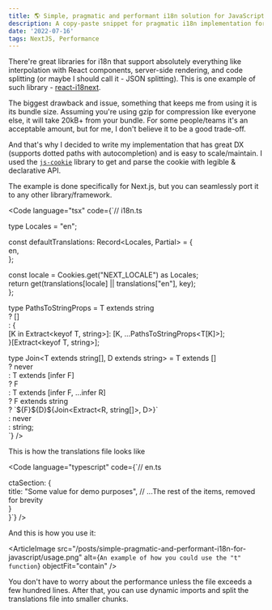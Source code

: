 ```yaml
---
title: 🌎 Simple, pragmatic and performant i18n solution for JavaScript applications
description: A copy-paste snippet for pragmatic i18n implementation for any modern JavaScript application. Supports dotted paths & TypeScript.
date: '2022-07-16'
tags: NextJS, Performance
---
```


There're great libraries for i18n that support absolutely everything like interpolation with React components, server-side rendering, and code splitting (or maybe I should call it - JSON splitting). This is one example of such library - [react-i18next](https://react.i18next.com/). 

The biggest drawback and issue, something that keeps me from using it is its bundle size. Assuming you're using gzip for compression like everyone else, it will take 20kB+ from your bundle. For some people/teams it's an acceptable amount, but for me, I don't believe it to be a good trade-off.

<div style={{ display: "grid", gridGap: "10px", gridTemplateColumns: "repeat(auto-fit, minmax(280px, 1fr))" }}> 
  <ArticleImage src="/posts/simple-pragmatic-and-performant-i18n-for-javascript/i18next-bundle-size.png" alt="i18next package size summary" objectFit="contain" />
  <ArticleImage src="/posts/simple-pragmatic-and-performant-i18n-for-javascript/react-i18next-bundle-size.png" alt="react-i18next package size summary" objectFit="contain" />
</div>


And that's why I decided to write my implementation that has great DX (supports dotted paths with autocompletion) and is easy to scale/maintain. I used the [`js-cookie`](https://github.com/js-cookie/js-cookie) library to get and parse the cookie with legible & declarative API. 

The example is done specifically for Next.js, but you can seamlessly port it to any other library/framework.

<Code language="tsx" code={`// i18n.ts  
  
  
type Locales = "en";  
  
const defaultTranslations: Record<Locales, Partial<typeof en>> = {  
  en,  
};  
  
  const locale = Cookies.get("NEXT_LOCALE") as Locales;  
  return get(translations[locale] || translations["en"], key);  
};  
  
type PathsToStringProps<T> = T extends string  
  ? []  
  : {  
      [K in Extract<keyof T, string>]: [K, ...PathsToStringProps<T[K]>];  
    }[Extract<keyof T, string>];  
  
type Join<T extends string[], D extends string> = T extends []  
  ? never  
  : T extends [infer F]  
  ? F  
  : T extends [infer F, ...infer R]  
  ? F extends string  
    ? \`\${F}\${D}\${Join<Extract<R, string[]>, D>}\`  
    : never  
  : string;  
`} />

This is how the translations file looks like

<Code language="typescript" code={`// en.ts  
  
  ctaSection: {  
    title: "Some value for demo purposes",
    // ...The rest of the items, removed for brevity  
  }  
}`} />

And this is how you use it:  
  
<ArticleImage src="/posts/simple-pragmatic-and-performant-i18n-for-javascript/usage.png" alt={`An example of how you could use the "t" function`} objectFit="contain" />

You don't have to worry about the performance unless the file exceeds a few hundred lines. After that, you can use dynamic imports and split the translations file into smaller chunks.
